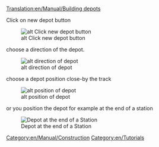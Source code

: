 [[Translation:en/Manual/Building depots]]
{{en/Expand|Need more info/tutorial on where and how to place depots}}

[[Category:en/Manual/Construction]]

Click on new depot button

[[File:en/Manual/New depot.png|alt Click new depot button]]


choose a direction of the depot.
 
[[File:en/Manual/Depot direction.png|alt direction of depot]]


choose a depot position close-by the track

[[File:en/Manual/Depot position.png|alt position of depot]]


or you position the depot for example at the end of a station

[[File:en/Manual/Depot end of station.png|Depot at the end of a Station]]

[[Category:en/Tutorials]]